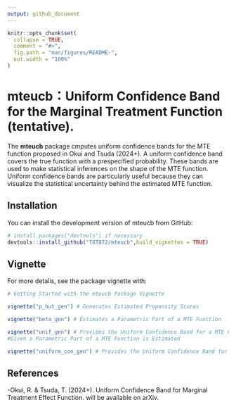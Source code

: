 ```yaml
---
output: github_document
---
```


<!-- README.md is generated from README.Rmd. Please edit that file -->

```r
knitr::opts_chunk$set(
  collapse = TRUE,
  comment = "#>",
  fig.path = "man/figures/README-",
  out.width = "100%"
)
```

# mteucb：Uniform Confidence Band for the Marginal Treatment Function (tentative).

<!-- badges: start -->
<!-- badges: end -->

The **mteucb** package cmputes  uniform confidence bands for the MTE function proposed in Okui and Tsuda (2024+). A uniform confidence band covers the true function with a prespecified probability. These bands are used to make statistical inferences on the shape of the MTE function. Uniform confidence bands are particularly useful because they can visualize the statistical uncertainty behind the estimated MTE function.

## Installation

You can install the development version of mteucb from GitHub:

``` r
# install.packages("devtools") if necessary
devtools::install_github("TXT872/mteucb",build_vignettes = TRUE)
```

## Vignette

For more detalis, see the package vignette with:
``` r
# Getting Started with the mteucb Package Vignette

vignette("p_hut_gen") # Generates Estimated Propensity Scores

vignette("beta_gen") # Estimates a Parametric Part of a MTE Function 

vignette("unif_gen") # Provides the Uniform Confidence Band for a MTE Function 
#Given a Parametric Part of a MTE Function is Estimated

vignette("uniform_con_gen") # Provides the Uniform Confidence Band for a MTE Function from Data.
```

## References

-Okui, R. & Tsuda, T. (2024+).
Uniform Confidence Band for Marginal Treatment Effect Function.
will be available on arXiv.

